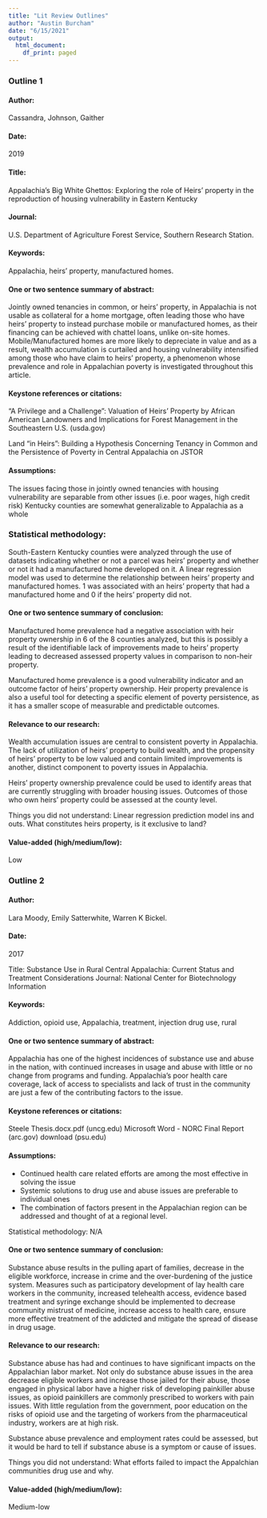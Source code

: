 ```yaml
---
title: "Lit Review Outlines"
author: "Austin Burcham"
date: "6/15/2021"
output:
  html_document:
    df_print: paged
---
```

### Outline 1 

#### Author: 
Cassandra, Johnson, Gaither

#### Date: 
2019

#### Title: 
Appalachia’s Big White Ghettos: Exploring the role of Heirs’ property in the reproduction of housing vulnerability in Eastern Kentucky

#### Journal: 
U.S. Department of Agriculture Forest Service, Southern Research Station.

#### Keywords: 
Appalachia, heirs’ property, manufactured homes.

#### One or two sentence summary of abstract:

Jointly owned tenancies in common, or heirs’ property, in Appalachia is not usable as collateral for a home mortgage, often leading those who have heirs’ property to instead purchase mobile or manufactured homes, as their financing can be achieved with chattel loans, unlike on-site homes. Mobile/Manufactured homes are more likely to depreciate in value and as a result, wealth accumulation is curtailed and housing vulnerability intensified among those who have claim to heirs’ property, a phenomenon whose prevalence and role in Appalachian poverty is investigated throughout this article.


#### Keystone references or citations:
“A Privilege and a Challenge”: Valuation of Heirs’ Property by African American Landowners and Implications for Forest Management in the Southeastern U.S. (usda.gov)

Land "in Heirs": Building a Hypothesis Concerning Tenancy in Common and the Persistence of Poverty in Central Appalachia on JSTOR
 
#### Assumptions: 
The issues facing those in jointly owned tenancies with housing vulnerability are separable from other issues (i.e. poor wages, high credit risk)
Kentucky counties are somewhat generalizable to Appalachia as a whole 

### Statistical methodology: 
South-Eastern Kentucky counties were analyzed through the use of datasets indicating whether or not a parcel was heirs’ property and whether or not it had a manufactured home developed on it. A linear regression model was used to determine the relationship between heirs’ property and manufactured homes. 1 was associated with an heirs’ property that had a manufactured home and 0 if the heirs’ property did not. 

#### One or two sentence summary of conclusion:

Manufactured home prevalence had a negative association with heir property ownership in 6 of the 8 counties analyzed, but this is possibly a result of the identifiable lack of improvements made to heirs’ property leading to decreased assessed property values in comparison to non-heir property. 

Manufactured home prevalence is a good vulnerability indicator and an outcome factor of heirs’ property ownership. Heir property prevalence is also a useful tool for detecting a specific element of poverty persistence, as it has a smaller scope of measurable and predictable outcomes. 

#### Relevance to our research: 
Wealth accumulation issues are central to consistent poverty in Appalachia. The lack of utilization of heirs’ property to build wealth, and the propensity of heirs’ property to be low valued and contain limited improvements is another, distinct component to poverty issues in Appalachia. 

Heirs’ property ownership prevalence could be used to identify areas that are currently struggling with broader housing issues. Outcomes of those who own heirs’ property could be assessed at the county level.  

Things you did not understand: Linear regression prediction model ins and outs. What constitutes heirs property, is it exclusive to land? 

#### Value-added (high/medium/low):
Low 



### Outline 2

#### Author: 
Lara Moody, Emily Satterwhite, Warren K Bickel. 

#### Date: 
2017

Title: Substance Use in Rural Central Appalachia: Current Status and Treatment Considerations
Journal: National Center for Biotechnology Information

#### Keywords: 
Addiction, opioid use, Appalachia, treatment, injection drug use, rural

#### One or two sentence summary of abstract:
Appalachia has one of the highest incidences of substance use and abuse in the nation, with continued increases in usage and abuse with little or no change from programs and funding. Appalachia’s poor health care coverage, lack of access to specialists and lack of trust in the community are just a few of the contributing factors to the issue. 


#### Keystone references or citations: 
Steele Thesis.docx.pdf (uncg.edu)
Microsoft Word - NORC Final Report (arc.gov)
download (psu.edu)
 
#### Assumptions: 
- Continued health care related efforts are among the most effective in solving the issue 
- Systemic solutions to drug use and abuse issues are preferable to individual ones
- The combination of factors present in the Appalachian region can be addressed and thought of at a regional level. 

Statistical methodology: N/A

#### One or two sentence summary of conclusion: 

Substance abuse results in the pulling apart of families, decrease in the eligible workforce, increase in crime and the over-burdening of the justice system. Measures such as participatory development of lay health care workers in the community, increased telehealth access, evidence based treatment and syringe exchange should be implemented to decrease community mistrust of medicine, increase access to health care, ensure more effective treatment of the addicted and mitigate the spread of disease in drug usage. 


#### Relevance to our research: 

Substance abuse has had and continues to have significant impacts on the Appalachian labor market. Not only do substance abuse issues in the area decrease eligible workers and increase those jailed for their abuse, those engaged in physical labor have a higher risk of developing painkiller abuse issues, as opioid painkillers are commonly prescribed to workers with pain issues. With little regulation from the government, poor education on the risks of opioid use and the targeting of workers from the pharmaceutical industry, workers are at high risk. 

Substance abuse prevalence and employment rates could be assessed, but it would be hard to tell if substance abuse is a symptom or cause of issues. 

Things you did not understand:
What efforts failed to impact the Appalchian communities drug use and why. 

#### Value-added (high/medium/low):
Medium-low









